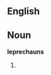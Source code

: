 {{rfc|Noun as level 2 header}}

== English ==
==Noun==
'''leprechauns'''
# {{plural of|[[leprechaun]]}}